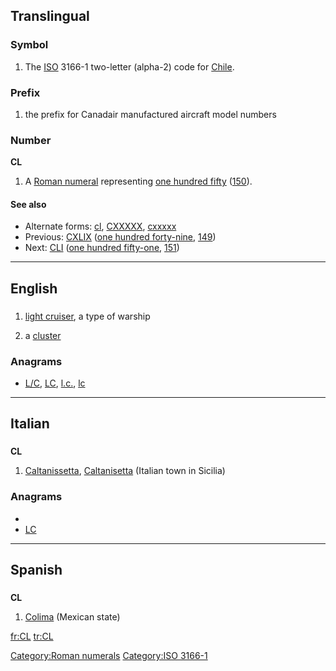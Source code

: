 {{also|cl|Cl|.cl|℄}}
==Translingual==
===Symbol===
{{infl|mul|symbol}}
# The [[ISO]] 3166-1 two-letter (alpha-2) code for [[Chile]].

===Prefix===
{{infl|mul|prefix}}
# {{aviation}} the prefix for Canadair manufactured aircraft model numbers

===Number===
'''CL'''

# A [[Roman numeral]] representing [[one hundred fifty]] ([[150]]).

====See also====
* Alternate forms: [[cl]], [[CXXXXX]], [[cxxxxx]]
* Previous: [[CXLIX]] ([[one hundred forty-nine]], [[149]])
* Next: [[CLI]] ([[one hundred fifty-one]], [[151]])

[[Category:Roman numerals]]
[[Category:ISO 3166-1]]
----

==English==

==={{abbreviation}}===
{{infl|en|abbreviation}}

# {{US|navy}} [[light cruiser]], a type of warship
# {{astronomy}} a [[cluster]]

===Anagrams===
* [[L/C#English|L/C]], [[LC#English|LC]], [[l.c.#English|l.c.]], [[lc#English|lc]]

----

==Italian==

==={{abbreviation|Italian}}===
'''CL'''

# [[Caltanissetta]], [[Caltanisetta]] (Italian town in Sicilia)

===Anagrams===
* {{alphagram|cl}}
* [[LC#Italian|LC]]

----

==Spanish==

==={{abbreviation|Spanish}}===
'''CL'''

# [[Colima]] (Mexican state)

[[fr:CL]]
[[tr:CL]]